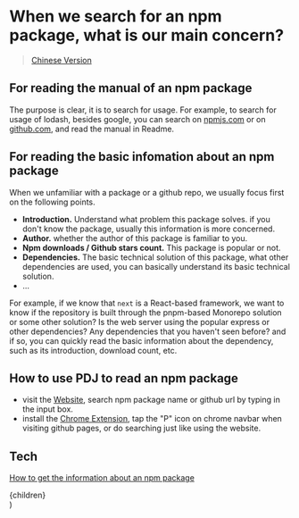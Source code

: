 # When we search for an npm package, what is our main concern?

> [Chinese Version](/desc-zh)

## For reading the manual of an npm package

The purpose is clear, it is to search for usage. For example, to search for usage of lodash, besides google, you can search on [npmjs.com](http://npmjs.com/) or on [github.com](http://github.com/), and read the manual in Readme.

## For reading the basic infomation about an npm package

When we unfamiliar with a package or a github repo, we usually focus first on the following points.

- **Introduction.** Understand what problem this package solves. if you don't know the package, usually this information is more concerned.
- **Author.** whether the author of this package is familiar to you.
- **Npm downloads / Github stars count.** This package is popular or not.
- **Dependencies.** The basic technical solution of this package, what other dependencies are used, you can basically understand its basic technical solution.
- ...

For example, if we know that `next` is a React-based framework, we want to know if the repository is built through the pnpm-based Monorepo solution or some other solution? Is the web server using the popular express or other dependencies? Any dependencies that you haven't seen before? and if so, you can quickly read the basic information about the dependency, such as its introduction, download count, etc.

## How to use PDJ to read an npm package

- visit the [Website](https://pdj.taterboom.com), search npm package name or github url by typing in the input box.
- install the [Chrome Extension](https://chrome.google.com/webstore/detail/pdj/edgpjjbejcjkgnlnehoballnhokglenj), tap the "P" icon on chrome navbar when visiting github pages, or do searching just like using the website.

## Tech

[How to get the information about an npm package](https://www.taterboom.com/posts/how-to-get-a-npm-package-information)

  <article className="prose lg:prose-xl prose-invert">{children}</article>
)
